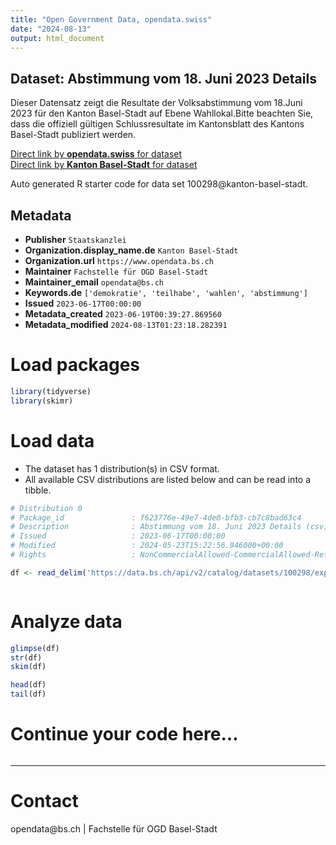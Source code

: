 ```yaml
---
title: "Open Government Data, opendata.swiss"
date: "2024-08-13"
output: html_document
---
```


## Dataset: Abstimmung vom 18. Juni 2023 Details

Dieser Datensatz zeigt die Resultate der Volksabstimmung vom 18.Juni 2023 für den Kanton Basel-Stadt auf Ebene Wahllokal.Bitte beachten Sie, dass die offiziell gültigen Schlussresultate im Kantonsblatt des Kantons Basel-Stadt publiziert werden. 

[Direct link by **opendata.swiss** for dataset](https://opendata.swiss/de/dataset/abstimmung-vom-18-juni-2023-details)<br>
[Direct link by **Kanton Basel-Stadt** for dataset](https://data.bs.ch/explore/dataset/100298/)

Auto generated R starter code for data set 100298@kanton-basel-stadt.

## Metadata

- **Publisher** `Staatskanzlei`
- **Organization.display_name.de** `Kanton Basel-Stadt`
- **Organization.url** `https://www.opendata.bs.ch`
- **Maintainer** `Fachstelle für OGD Basel-Stadt`
- **Maintainer_email** `opendata@bs.ch`
- **Keywords.de** `['demokratie', 'teilhabe', 'wahlen', 'abstimmung']`
- **Issued** `2023-06-17T00:00:00`
- **Metadata_created** `2023-06-19T00:39:27.869560`
- **Metadata_modified** `2024-08-13T01:23:18.282391`


# Load packages

```r

library(tidyverse)
library(skimr)

```

# Load data

-   The dataset has 1 distribution(s) in CSV format.
-   All available CSV distributions are listed below and can be read into a tibble.

```r

# Distribution 0
# Package_id               : f623776e-49e7-4de0-bfb3-cb7c8bad63c4
# Description              : Abstimmung vom 18. Juni 2023 Details (csv)
# Issued                   : 2023-06-17T00:00:00
# Modified                 : 2024-05-23T15:22:56.946000+00:00
# Rights                   : NonCommercialAllowed-CommercialAllowed-ReferenceRequired

df <- read_delim('https://data.bs.ch/api/v2/catalog/datasets/100298/exports/csv?use_labels=true')



```

# Analyze data

```r

glimpse(df)
str(df)
skim(df)

head(df)
tail(df)

```

# Continue your code here...

```r

```

------------------------------------------------------------------------

# Contact

opendata@bs.ch | Fachstelle für OGD Basel-Stadt
